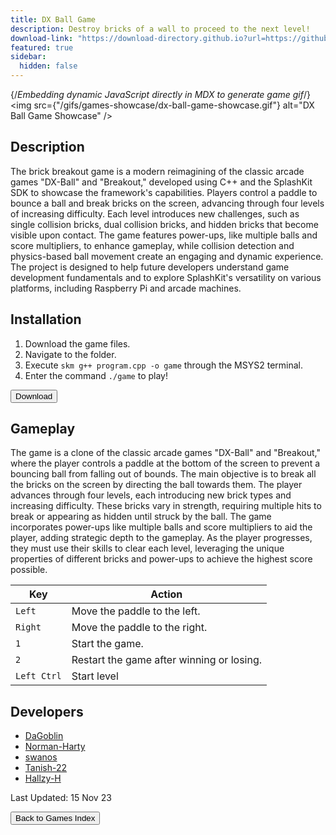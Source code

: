 ```yaml
---
title: DX Ball Game
description: Destroy bricks of a wall to proceed to the next level!
download-link: "https://download-directory.github.io?url=https://github.com/thoth-tech/DXBallGame/tree/0c6cc44255427fe7e8503134ce2a9f42f8f3a480"
featured: true
sidebar:
  hidden: false
---
```


{/*Embedding dynamic JavaScript directly in MDX to generate game gif*/}
<img
  src={"/gifs/games-showcase/dx-ball-game-showcase.gif"}
  alt="DX Ball Game Showcase"
/>
        
## Description

The brick breakout game is a modern reimagining of the classic arcade games "DX-Ball" and "Breakout," developed using C++ and the SplashKit SDK to showcase the framework's capabilities. Players control a paddle to bounce a ball and break bricks on the screen, advancing through four levels of increasing difficulty. Each level introduces new challenges, such as single collision bricks, dual collision bricks, and hidden bricks that become visible upon contact. The game features power-ups, like multiple balls and score multipliers, to enhance gameplay, while collision detection and physics-based ball movement create an engaging and dynamic experience. The project is designed to help future developers understand game development fundamentals and to explore SplashKit's versatility on various platforms, including Raspberry Pi and arcade machines.

## Installation

1. Download the game files.
1. Navigate to the folder.
1. Execute `skm g++ program.cpp -o game` through the MSYS2 terminal.
1. Enter the command `./game` to play!

<div class="centered-button-container">
  <button
    class="custom-button"
    onclick="window.open('https://download-directory.github.io?url=https://github.com/thoth-tech/DXBallGame/tree/0c6cc44255427fe7e8503134ce2a9f42f8f3a480', '_blank')">
    Download
  </button>
</div>
        
## Gameplay
        
The game is a clone of the classic arcade games "DX-Ball" and "Breakout," where the player controls a paddle at the bottom of the screen to prevent a bouncing ball from falling out of bounds. The main objective is to break all the bricks on the screen by directing the ball towards them. The player advances through four levels, each introducing new brick types and increasing difficulty. These bricks vary in strength, requiring multiple hits to break or appearing as hidden until struck by the ball. The game incorporates power-ups like multiple balls and score multipliers to aid the player, adding strategic depth to the gameplay. As the player progresses, they must use their skills to clear each level, leveraging the unique properties of different bricks and power-ups to achieve the highest score possible.

| **Key**     | **Action**                                |
| ----------- | ----------------------------------------- |
| `Left`      | Move the paddle to the left.              |
| `Right`     | Move the paddle to the right.             |
| `1`         | Start the game.                           |
| `2`         | Restart the game after winning or losing. |
| `Left Ctrl` | Start level                               |
        
## Developers
        
- [DaGoblin](https://github.com/DaGoblin)
- [Norman-Harty](https://github.com/Norman-Harty)
- [swanos](https://github.com/swanos)
- [Tanish-22](https://github.com/Tanish-22)
- [Hallzy-H](https://github.com/Hallzy-H)

Last Updated: 15 Nov 23

<div class="centered-button-container">
  <button class="custom-button" onclick="location.href='/games'">
    Back to Games Index
  </button>
</div>